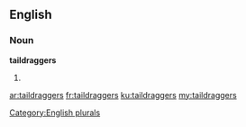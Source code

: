 ==English==

===Noun===
'''taildraggers'''

# {{plural of|[[taildragger]]}}

[[Category:English plurals]]

[[ar:taildraggers]]
[[fr:taildraggers]]
[[ku:taildraggers]]
[[my:taildraggers]]